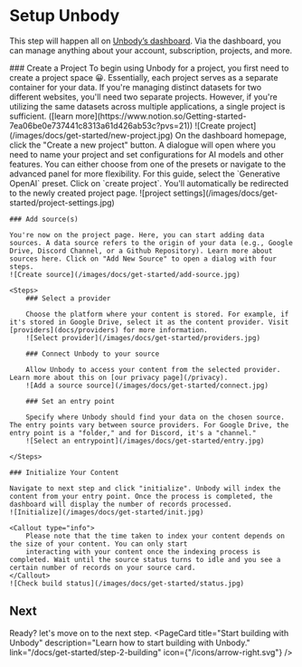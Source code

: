 
# Setup Unbody

This step will happen all on [Unbody’s dashboard](https://app.unbody.io). Via the dashboard, you can manage anything about your account, subscription, projects, and more.

<Steps>
    ### Create a Project
    To begin using Unbody for a project, you first need to create a project space 😀. Essentially, each project serves as a separate container for your data. If you're managing distinct datasets for two different websites, you'll need two separate projects. However, if you're utilizing the same datasets across multiple applications, a single project is sufficient. ([learn more](https://www.notion.so/Getting-started-7ea06be0e737441c8313a61d426ab53c?pvs=21))
    ![Create project](/images/docs/get-started/new-project.jpg)
    On the dashboard homepage, click the "Create a new project" button. A dialogue will open where you need to name your project and set configurations for AI models and other features. You can either choose from one of the presets or navigate to the advanced panel for more flexibility. For this guide, select the `Generative OpenAI` preset.  Click on `create project`. You'll automatically be redirected to the newly created project page.
    ![project settings](/images/docs/get-started/project-settings.jpg)

    ### Add source(s)

    You're now on the project page. Here, you can start adding data sources. A data source refers to the origin of your data (e.g., Google Drive, Discord Channel, or a Github Repository). Learn more about sources here. Click on "Add New Source" to open a dialog with four steps.
    ![Create source](/images/docs/get-started/add-source.jpg)

    <Steps>
        ### Select a provider

        Choose the platform where your content is stored. For example, if it's stored in Google Drive, select it as the content provider. Visit [providers](docs/providers) for more information.
        ![Select provider](/images/docs/get-started/providers.jpg)

        ### Connect Unbody to your source

        Allow Unbody to access your content from the selected provider. Learn more about this on [our privacy page](/privacy).
        ![Add a source source](/images/docs/get-started/connect.jpg)

        ### Set an entry point

        Specify where Unbody should find your data on the chosen source. The entry points vary between source providers. For Google Drive, the entry point is a "folder," and for Discord, it's a "channel."
        ![Select an entrypoint](/images/docs/get-started/entry.jpg)

    </Steps>

    ### Initialize Your Content

    Navigate to next step and click "initialize". Unbody will index the content from your entry point. Once the process is completed, the dashboard will display the number of records processed.
    ![Initialize](/images/docs/get-started/init.jpg)

    <Callout type="info">
        Please note that the time taken to index your content depends on the size of your content. You can only start
        interacting with your content once the indexing process is completed. Wait until the source status turns to idle and you see a certain number of records on your source card.
    </Callout>
    ![Check build status](/images/docs/get-started/status.jpg)
</Steps>

## Next
Ready? let's move on to the next step.
<PageCard
    title="Start building with Unbody"
    description="Learn how to start building with Unbody."
    link="/docs/get-started/step-2-building"
    icon={"/icons/arrow-right.svg"}
/>

